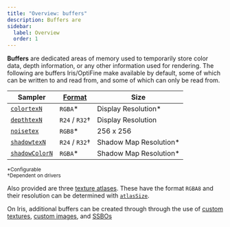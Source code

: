 ```yaml
---
title: "Overview: buffers"
description: Buffers are
sidebar:
  label: Overview
  order: 1
---
```


**Buffers** are dedicated areas of memory used to temporarily store color data, depth information, or any other information used for rendering. The following are buffers Iris/OptiFine make available by default, some of which can be written to and read from, and some of which can only be read from.

| Sampler                                                | [Format](/current/reference/buffers/image)         | Size                    |
| ------------------------------------------------------ | -------------- | ----------------------- |
| [`colortexN`](/current/reference/buffers/colortex)     | `RGBA`*        | Display Resolution*     |
| [`depthtexN`](/current/reference/buffers/colortex)     | `R24` / `R32`† | Display Resolution      |
| [`noisetex`](/current/reference/buffers/colortex)      | `RGB8`*        | 256 x 256               |
| [`shadowtexN`](/current/reference/buffers/shadowtex)   | `R24` / `R32`† | Shadow Map Resolution*  |
| [`shadowColorN`](/current/reference/buffers/colortex)  | `RGBA`*        | Shadow Map Resolution*  |

<sup>*Configurable</sup><br/>
<sup>†Dependent on drivers</sup>

Also provided are three [texture atlases](/reference/Buffers/atlases.mdx). These have the format `RGBA8` and their resolution can be determined with [`atlasSize`](https://shaders.properties/current/reference/uniforms/rendering/#atlassize).

On Iris, additional buffers can be created through through the use of [custom textures](/reference/buffers/custom_textures/), [custom images](/reference/buffers/custom_images/), and [SSBOs](/reference/buffers/ssbo/)

